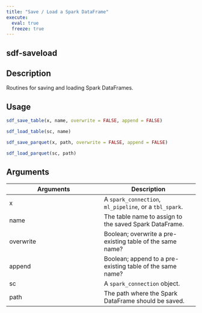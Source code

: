 ```yaml
---
title: "Save / Load a Spark DataFrame"
execute:
  eval: true
  freeze: true
---
```


## sdf-saveload

## Description
Routines for saving and loading Spark DataFrames.


## Usage
```r
sdf_save_table(x, name, overwrite = FALSE, append = FALSE)

sdf_load_table(sc, name)

sdf_save_parquet(x, path, overwrite = FALSE, append = FALSE)

sdf_load_parquet(sc, path)
```

## Arguments
|Arguments|Description|
|---|---|
| x | A `spark_connection`, `ml_pipeline`, or a `tbl_spark`. |
| name | The table name to assign to the saved Spark DataFrame. |
| overwrite | Boolean; overwrite a pre-existing table of the same name? |
| append | Boolean; append to a pre-existing table of the same name? |
| sc | A `spark_connection` object. |
| path | The path where the Spark DataFrame should be saved. |








